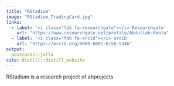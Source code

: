 ```yaml
---
title: "RStadium"
image: "RStadium_TradingCard.jpg"
links:
  - label: '<i class="fab fa-researchgate"></i> Researchgate'
    url: "https://www.researchgate.net/profile/Abdullah-Hanta"
  - label: '<i class="fab fa-orcid"></i> orcID'
    url: "https://orcid.org/0000-0001-6158-5346"
output:
  postcards::jolla
site: distill::distill_website
---
```


RStadium is a research project of ahprojects